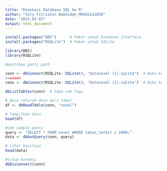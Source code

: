 ---
title: "Konekasi Database SQL ke R"
author: "Sely Fitriatun Wakhidah_M0501241038"
date: "2025-03-03"
output: html_document
---

```{r}
install.packages("DBI")      # Paket untuk Database Interface
install.packages("RSQLite")  # Paket untuk SQLite
```


```{r}
library(DBI)
library(RSQLite)

```


```{r}
#pastikan ganti path

conn <- dbConnect(RSQLite::SQLite(), "datanovel (1).sqlite")  # Buka kembali
=======
conn <- dbConnect(RSQLite::SQLite(), "datanovel (1).sqlite")  # Buka kembali

dbListTables(conn)  # Coba cek lagi
```


```{r}
# Baca seluruh data dari tabel
df <- dbReadTable(conn, "novel")

# Tampilkan data
head(df)
```


```{r}
#cek sample query
query <- "SELECT * FROM novel WHERE tahun_terbit > 2000;"
data <- dbGetQuery(conn, query)

# Lihat hasilnya
head(data)
```
```{r}

#tutup koneksi
dbDisconnect(conn)
```

